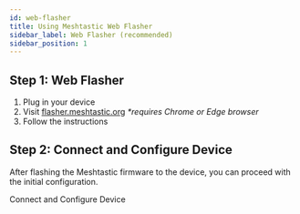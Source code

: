 ```yaml
---
id: web-flasher
title: Using Meshtastic Web Flasher
sidebar_label: Web Flasher (recommended)
sidebar_position: 1
---
```



## Step 1: Web Flasher

1. Plug in your device
2. Visit [flasher.meshtastic.org](https://flasher.meshtastic.org) _\*requires Chrome or Edge browser_
3. Follow the instructions

## Step 2: Connect and Configure Device

After flashing the Meshtastic firmware to the device, you can proceed with the initial configuration.

<div className="indexCtasBody">
  <Link
    className={"button button--outline button--lg cta--button"}
    to={"/docs/getting-started/initial-config"}
  >
    Connect and Configure Device
  </Link>
</div>

